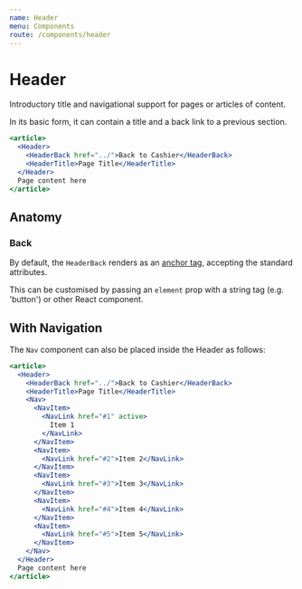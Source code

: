 ```yaml
---
name: Header
menu: Components
route: /components/header
---
```



# Header

Introductory title and navigational support for pages or articles of content.

In its basic form, it can contain a title and a back link to a previous section.

```jsx react-live
<article>
  <Header>
    <HeaderBack href="../">Back to Cashier</HeaderBack>
    <HeaderTitle>Page Title</HeaderTitle>
  </Header>
  Page content here
</article>
```

## Anatomy

### Back

By default, the `HeaderBack` renders as an [anchor tag](https://developer.mozilla.org/en-US/docs/Web/HTML/Element/a),
accepting the standard attributes.

This can be customised by passing an `element` prop with a string tag
(e.g. 'button') or other React component.

## With Navigation

The `Nav` component can also be placed inside the Header as follows:

```jsx react-live
<article>
  <Header>
    <HeaderBack href="../">Back to Cashier</HeaderBack>
    <HeaderTitle>Page Title</HeaderTitle>
    <Nav>
      <NavItem>
        <NavLink href="#1" active>
          Item 1
        </NavLink>
      </NavItem>
      <NavItem>
        <NavLink href="#2">Item 2</NavLink>
      </NavItem>
      <NavItem>
        <NavLink href="#3">Item 3</NavLink>
      </NavItem>
      <NavItem>
        <NavLink href="#4">Item 4</NavLink>
      </NavItem>
      <NavItem>
        <NavLink href="#5">Item 5</NavLink>
      </NavItem>
    </Nav>
  </Header>
  Page content here
</article>
```
